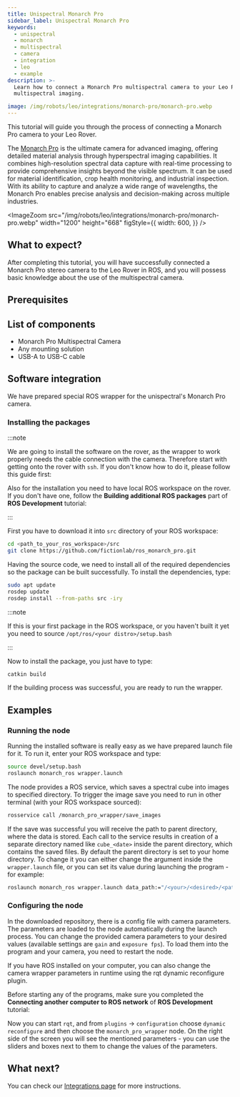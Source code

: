 ```yaml
---
title: Unispectral Monarch Pro
sidebar_label: Unispectral Monarch Pro
keywords:
  - unispectral
  - monarch
  - multispectral
  - camera
  - integration
  - leo
  - example
description: >-
  Learn how to connect a Monarch Pro multispectral camera to your Leo Rover for
  multispectral imaging.

image: /img/robots/leo/integrations/monarch-pro/monarch-pro.webp
---
```


This tutorial will guide you through the process of connecting a Monarch Pro
camera to your Leo Rover.

The [Monarch Pro](https://unispectral.com/monarch-pro/) is the ultimate camera
for advanced imaging, offering detailed material analysis through hyperspectral
imaging capabilities. It combines high-resolution spectral data capture with
real-time processing to provide comprehensive insights beyond the visible
spectrum. It can be used for material identification, crop health monitoring,
and industrial inspection. With its ability to capture and analyze a wide range
of wavelengths, the Monarch Pro enables precise analysis and decision-making
across multiple industries.

<ImageZoom
  src="/img/robots/leo/integrations/monarch-pro/monarch-pro.webp"
  width="1200"
  height="668"
  figStyle={{
    width: 600,
  }}
/>

## What to expect?

After completing this tutorial, you will have successfully connected a Monarch
Pro stereo camera to the Leo Rover in ROS, and you will possess basic knowledge
about the use of the multispectral camera.

## Prerequisites

<LinkButton docId="leo-rover/guides/ssh" />
<LinkButton docId="leo-rover/guides/connect-to-network" />
<LinkButton docId="leo-rover/advanced-guides/install-ros-on-your-computer" />

## List of components

- Monarch Pro Multispectral Camera
- Any mounting solution
- USB-A to USB-C cable

## Software integration

We have prepared special ROS wrapper for the unispectral's Monarch Pro camera.

### Installing the packages

:::note

We are going to install the software on the rover, as the wrapper to work
properly needs the cable connection with the camera. Therefore start with
getting onto the rover with `ssh`. If you don't know how to do it, please follow
this guide first:

<LinkButton docId="leo-rover/guides/ssh" />

Also for the installation you need to have local ROS workspace on the rover. If
you don't have one, follow the **Building additional ROS packages** part of
**ROS Development** tutorial:

<LinkButton docId="leo-rover/advanced-guides/ros-development" />

:::

First you have to download it into `src` directory of your ROS workspace:

```bash
cd <path_to_your_ros_workspace>/src
git clone https://github.com/fictionlab/ros_monarch_pro.git
```

Having the source code, we need to install all of the required dependencies so
the package can be built successfully. To install the dependencies, type:

```bash
sudo apt update
rosdep update
rosdep install --from-paths src -iry
```

:::note

If this is your first package in the ROS workspace, or you haven't built it yet
you need to source `/opt/ros/<your distro>/setup.bash`

:::

Now to install the package, you just have to type:

```bash
catkin build
```

If the building process was successful, you are ready to run the wrapper.

## Examples

### Running the node

Running the installed software is really easy as we have prepared launch file
for it. To run it, enter your ROS workspace and type:

```bash
source devel/setup.bash
roslaunch monarch_ros wrapper.launch
```

The node provides a ROS service, which saves a spectral cube into images to
specified directory. To trigger the image save you need to run in other terminal
(with your ROS workspace sourced):

```bash
rosservice call /monarch_pro_wrapper/save_images
```

If the save was successful you will receive the path to parent directory, where
the data is stored. Each call to the service results in creation of a separate
directory named like `cube_<date>` inside the parent directory, which contains
the saved files. By default the parent directory is set to your home directory.
To change it you can either change the argument inside the `wrapper.launch`
file, or you can set its value during launching the program - for example:

```bash
roslaunch monarch_ros wrapper.launch data_path:="/<your>/<desired>/<path>"
```

### Configuring the node

In the downloaded repository, there is a config file with camera parameters. The
parameters are loaded to the node automatically during the launch process. You
can change the provided camera parameters to your desired values (available
settings are `gain` and `exposure fps`). To load them into the program and your
camera, you need to restart the node.

If you have ROS installed on your computer, you can also change the camera
wrapper parameters in runtime using the rqt dynamic reconfigure plugin.

Before starting any of the programs, make sure you completed the **Connecting
another computer to ROS network** of **ROS Development** tutorial:

<LinkButton docId="leo-rover/advanced-guides/ros-development" />

Now you can start `rqt`, and from `plugins` -> `configuration` choose
`dynamic reconfigure` and then choose the `monarch_pro_wrapper` node. On the
right side of the screen you will see the mentioned parameters - you can use the
sliders and boxes next to them to change the values of the parameters.

## What next?

You can check our [Integrations page](/leo-rover/integrations) for more
instructions.

